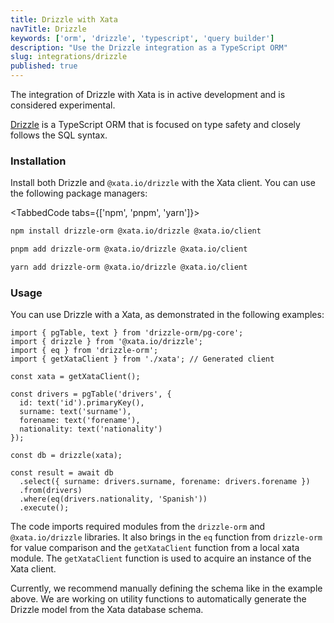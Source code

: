 ```yaml
---
title: Drizzle with Xata
navTitle: Drizzle
keywords: ['orm', 'drizzle', 'typescript', 'query builder']
description: "Use the Drizzle integration as a TypeScript ORM"
slug: integrations/drizzle
published: true
---
```


<Alert status="warning">
  The integration of Drizzle with Xata is in active development and is considered experimental.
</Alert>

[Drizzle](https://github.com/drizzle-team/drizzle-orm) is a TypeScript ORM that is focused on type safety and closely follows the SQL syntax. 

### Installation

Install both Drizzle and `@xata.io/drizzle` with the Xata client. You can use the following package managers:

<TabbedCode tabs={['npm', 'pnpm', 'yarn']}>

```sh
npm install drizzle-orm @xata.io/drizzle @xata.io/client
```

```sh
pnpm add drizzle-orm @xata.io/drizzle @xata.io/client
```

```sh
yarn add drizzle-orm @xata.io/drizzle @xata.io/client
```

### Usage 

You can use Drizzle with a Xata, as demonstrated in the following examples:

```tsx
import { pgTable, text } from 'drizzle-orm/pg-core';
import { drizzle } from '@xata.io/drizzle';
import { eq } from 'drizzle-orm';
import { getXataClient } from './xata'; // Generated client

const xata = getXataClient();

const drivers = pgTable('drivers', {
  id: text('id').primaryKey(),
  surname: text('surname'),
  forename: text('forename'),
  nationality: text('nationality')
});

const db = drizzle(xata);

const result = await db
  .select({ surname: drivers.surname, forename: drivers.forename })
  .from(drivers)
  .where(eq(drivers.nationality, 'Spanish'))
  .execute();
```

The code imports required modules from the `drizzle-orm` and `@xata.io/drizzle` libraries. It also brings in the `eq` function from `drizzle-orm` for value comparison and the `getXataClient` function from a local xata module. The `getXataClient` function is used to acquire an instance of the Xata client.

Currently, we recommend manually defining the schema like in the example above. We are working on utility functions to automatically generate the Drizzle model from the Xata database schema.
